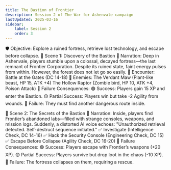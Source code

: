 ```yaml
---
title: The Bastion of Frontier
description: Session 2 of The War for Ashenvale campaign
lastUpdated: 2025-03-16
sidebar:
    label: Session 2
    order: 3
---
```


🛡️ Objective: Explore a ruined fortress, retrieve lost technology, and escape before collapse.
📍 Scene 1: Discovery of the Bastion
📖 Narration:
 Deep in Ashenvale, players stumble upon a colossal, decayed fortress—the last remnant of Frontier Corporation. Despite its ruined state, faint energy pulses from within. However, the forest does not let go so easily.
🎲 Encounter: Battle at the Gates (DC 14-18)
👹 Enemies:
The Verdant Maw (Plant-like beast, HP 15, ATK +4)
The Hollow Raptor (Zombie bird, HP 10, ATK +4, Poison Attack)
🎲 Failure Consequences:
 🟢 Success: Players gain 15 XP and enter the Bastion.
 🟡 Partial Success: Players win but take -2 Agility from wounds.
 🔴 Failure: They must find another dangerous route inside.

📍 Scene 2: The Secrets of the Bastion
📖 Narration:
 Inside, players find Frontier’s abandoned labs—filled with strange consoles, weapons, and mission logs. Suddenly, a distorted AI voice echoes:
 "Unauthorized retrieval detected. Self-destruct sequence initiated."
✅ Investigate (Intelligence Check, DC 14-16)
 ✅ Hack the Security Console (Engineering Check, DC 15)
 ✅ Escape Before Collapse (Agility Check, DC 16-20)
🎲 Failure Consequences:
 🟢 Success: Players escape with Frontier’s weapons (+20 XP).
 🟡 Partial Success: Players survive but drop loot in the chaos (-10 XP).
 🔴 Failure: The fortress collapses on them, requiring a rescue.
